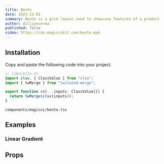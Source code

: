 ```yaml
---
title: Bento
date: 2023-11-01
summary: Bento is a grid layout used to showcase features of a product in a simple and elegant way.
author: dillionverma
published: false
video: https://cdn.magicuikit.com/bento.mp4
---
```


<ComponentPreview name="bento-demo" />

<Steps>

<Step>

## Installation

Copy and paste the following code into your project.

```typescript
// lib/utils.ts
import clsx, { ClassValue } from "clsx";
import { twMerge } from "tailwind-merge";

export function cn(...inputs: ClassValue[]) {
  return twMerge(clsx(inputs));
}
```

```text
components/magicui/bento.tsx
```

<ComponentSource name="bento-demo" />

</Step>

</Steps>

## Examples

### Linear Gradient

## Props
